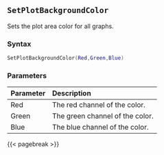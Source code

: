 ## `SetPlotBackgroundColor` {#batch-setplotbackgroundcolor}

Sets the plot area color for all graphs.

### Syntax {-}

``` .lua
SetPlotBackgroundColor(Red,Green,Blue)
```

### Parameters {-}

**Parameter** | **Description**
| :-- | :-- |
Red | The red channel of the color.
Green | The green channel of the color.
Blue | The blue channel of the color.

{{< pagebreak >}}